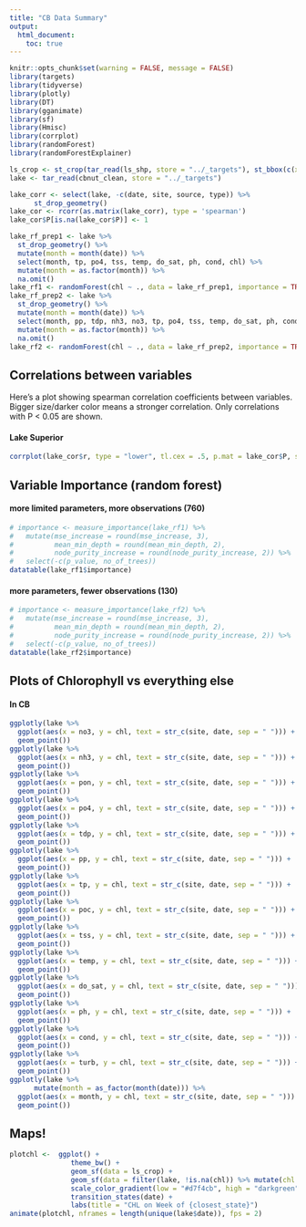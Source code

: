 ```yaml
---
title: "CB Data Summary"
output: 
  html_document:
    toc: true
---
```


```r
knitr::opts_chunk$set(warning = FALSE, message = FALSE)
library(targets)
library(tidyverse)
library(plotly)
library(DT)
library(gganimate)
library(sf)
library(Hmisc)
library(corrplot)
library(randomForest)
library(randomForestExplainer)

ls_crop <- st_crop(tar_read(ls_shp, store = "../_targets"), st_bbox(c(xmin = -91.1, ymin = 46.4, xmax = -90.6, ymax = 46.9)))
lake <- tar_read(cbnut_clean, store = "../_targets")

lake_corr <- select(lake, -c(date, site, source, type)) %>% 
      st_drop_geometry()
lake_cor <- rcorr(as.matrix(lake_corr), type = 'spearman')
lake_cor$P[is.na(lake_cor$P)] <- 1

lake_rf_prep1 <- lake %>% 
  st_drop_geometry() %>%
  mutate(month = month(date)) %>% 
  select(month, tp, po4, tss, temp, do_sat, ph, cond, chl) %>% 
  mutate(month = as.factor(month)) %>% 
  na.omit()
lake_rf1 <- randomForest(chl ~ ., data = lake_rf_prep1, importance = TRUE, ntree = 1000)
lake_rf_prep2 <- lake %>% 
  st_drop_geometry() %>%
  mutate(month = month(date)) %>% 
  select(month, pp, tdp, nh3, no3, tp, po4, tss, temp, do_sat, ph, cond, chl) %>% 
  mutate(month = as.factor(month)) %>% 
  na.omit()
lake_rf2 <- randomForest(chl ~ ., data = lake_rf_prep2, importance = TRUE, ntree = 1000)

```


## Correlations between variables

Here's a plot showing spearman correlation coefficients between variables. Bigger size/darker color means a stronger correlation. Only correlations with P < 0.05 are shown.

#### Lake Superior
```r
corrplot(lake_cor$r, type = "lower", tl.cex = .5, p.mat = lake_cor$P, sig.level = 0.05, insig = 'blank', outline = T)
```



## Variable Importance (random forest)
#### more limited parameters, more observations (760)
```r
# importance <- measure_importance(lake_rf1) %>%
#   mutate(mse_increase = round(mse_increase, 3),
#          mean_min_depth = round(mean_min_depth, 2),
#          node_purity_increase = round(node_purity_increase, 2)) %>%
#   select(-c(p_value, no_of_trees))
datatable(lake_rf1$importance)
```

#### more parameters, fewer observations (130)
```r
# importance <- measure_importance(lake_rf2) %>%
#   mutate(mse_increase = round(mse_increase, 3),
#          mean_min_depth = round(mean_min_depth, 2),
#          node_purity_increase = round(node_purity_increase, 2)) %>%
#   select(-c(p_value, no_of_trees))
datatable(lake_rf2$importance)
```

## Plots of Chlorophyll vs everything else
#### In CB
```r

ggplotly(lake %>%
  ggplot(aes(x = no3, y = chl, text = str_c(site, date, sep = " "))) +
  geom_point())
ggplotly(lake %>%
  ggplot(aes(x = nh3, y = chl, text = str_c(site, date, sep = " "))) +
  geom_point())
ggplotly(lake %>%
  ggplot(aes(x = pon, y = chl, text = str_c(site, date, sep = " "))) +
  geom_point())
ggplotly(lake %>%
  ggplot(aes(x = po4, y = chl, text = str_c(site, date, sep = " "))) +
  geom_point())
ggplotly(lake %>%
  ggplot(aes(x = tdp, y = chl, text = str_c(site, date, sep = " "))) +
  geom_point())
ggplotly(lake %>%
  ggplot(aes(x = pp, y = chl, text = str_c(site, date, sep = " "))) +
  geom_point())
ggplotly(lake %>%
  ggplot(aes(x = tp, y = chl, text = str_c(site, date, sep = " "))) +
  geom_point())
ggplotly(lake %>%
  ggplot(aes(x = poc, y = chl, text = str_c(site, date, sep = " "))) +
  geom_point())
ggplotly(lake %>%
  ggplot(aes(x = tss, y = chl, text = str_c(site, date, sep = " "))) +
  geom_point())
ggplotly(lake %>%
  ggplot(aes(x = temp, y = chl, text = str_c(site, date, sep = " "))) +
  geom_point())
ggplotly(lake %>%
  ggplot(aes(x = do_sat, y = chl, text = str_c(site, date, sep = " "))) +
  geom_point())
ggplotly(lake %>%
  ggplot(aes(x = ph, y = chl, text = str_c(site, date, sep = " "))) +
  geom_point())
ggplotly(lake %>%
  ggplot(aes(x = cond, y = chl, text = str_c(site, date, sep = " "))) +
  geom_point())
ggplotly(lake %>%
  ggplot(aes(x = turb, y = chl, text = str_c(site, date, sep = " "))) +
  geom_point())
ggplotly(lake %>%
      mutate(month = as_factor(month(date))) %>%      
  ggplot(aes(x = month, y = chl, text = str_c(site, date, sep = " "))) +
  geom_point())
```


## Maps!

```r
plotchl <-  ggplot() +
               theme_bw() +
               geom_sf(data = ls_crop) +
               geom_sf(data = filter(lake, !is.na(chl)) %>% mutate(chl = if_else(chl > 20, NA, chl)), mapping = aes(color = chl), size = 7) +
               scale_color_gradient(low = "#d7f4cb", high = "darkgreen", na.value = "gray30") +
               transition_states(date) +
               labs(title = "CHL on Week of {closest_state}")
animate(plotchl, nframes = length(unique(lake$date)), fps = 2)
```